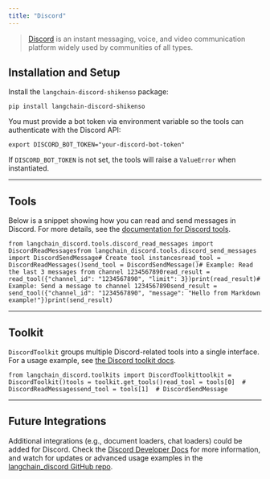 ```yaml
---
title: "Discord"
---
```


> [Discord](https://discord.com/) is an instant messaging, voice, and video communication platform widely used by communities of all types.

## Installation and Setup

Install the `langchain-discord-shikenso` package:

```
pip install langchain-discord-shikenso
```

You must provide a bot token via environment variable so the tools can authenticate with the Discord API:

```
export DISCORD_BOT_TOKEN="your-discord-bot-token"
```

If `DISCORD_BOT_TOKEN` is not set, the tools will raise a `ValueError` when instantiated.

***

## Tools

Below is a snippet showing how you can read and send messages in Discord. For more details, see the [documentation for Discord tools](/src/oss/integrations/tools/discord).

```
from langchain_discord.tools.discord_read_messages import DiscordReadMessagesfrom langchain_discord.tools.discord_send_messages import DiscordSendMessage# Create tool instancesread_tool = DiscordReadMessages()send_tool = DiscordSendMessage()# Example: Read the last 3 messages from channel 1234567890read_result = read_tool({"channel_id": "1234567890", "limit": 3})print(read_result)# Example: Send a message to channel 1234567890send_result = send_tool({"channel_id": "1234567890", "message": "Hello from Markdown example!"})print(send_result)
```

***

## Toolkit

`DiscordToolkit` groups multiple Discord-related tools into a single interface. For a usage example, see [the Discord toolkit docs](/src/oss/integrations/tools/discord).

```
from langchain_discord.toolkits import DiscordToolkittoolkit = DiscordToolkit()tools = toolkit.get_tools()read_tool = tools[0]  # DiscordReadMessagessend_tool = tools[1]  # DiscordSendMessage
```

***

## Future Integrations

Additional integrations (e.g., document loaders, chat loaders) could be added for Discord. Check the [Discord Developer Docs](https://discord.com/developers/oss/intro) for more information, and watch for updates or advanced usage examples in the [langchain\_discord GitHub repo](https://github.com/Shikenso-Analytics/langchain-discord).
